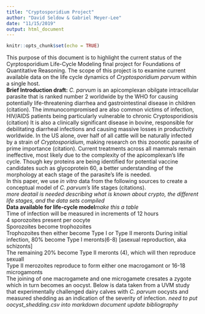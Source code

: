 ---
title: "Cryptosporidium Project"
author: "David Seldow & Gabriel Meyer-Lee"
date: "11/15/2019"
output: html_document
---

```{r setup, include=FALSE}
knitr::opts_chunk$set(echo = TRUE)
```
This purpose of this document is to highlight the current status of the Cyrptosporidium Life-Cycle Modeling final project for Foundations of Quantitative Reasoning. 
The scope of this project is to examine current available data on the life cycle dynamics of *Cryptosporidium parvum* within a single host.  
**Brief Introduction draft:** *C. parvum* is an apicomplexan obilgate intracellular parasite that is ranked number 2 worldwide by the WHO for causing potentially life-threatening diarrhea and gastrointestinal disease in children (citation). The immunocompromised are also common victims of infection, HIV/AIDS patients being  particularly vulnerable to chronic Cryptosporidiosis (citation) It is also a clinically significant disease in bovine, responsible for debilitating diarrheal infections and causing massive losses in productivity worldwide. In the US alone, over half of all cattle will be naturally infected by a strain of *Cryptosporidium*, making research on this zoonotic parasite of prime importance (citation). Current treatments across all mammals remain ineffective, most likely due to the complexity of the  apicomplexan's life cycle. Though key proteins are being identified for potential vaccine candidates such as glycoprotein 60, a better understanding of the morphology at each stage of the parasite's life is needed.  
In this paper, we use *in vitro* data from the following sources to create a conceptual model of *C. parvum's* life stages (citations).  
*more deatail is needed describing what is known about crypto, the different life stages, and the data sets compiled*  
**Data available for life-cycle model***make this a table*  
Time of infection will be measured in increments of 12 hours  
4 sporozoites present per oocyte  
Sporozoites become trophozoites  
Trophozoites then either become Type I or Type II meronts 
During initial infection, 80% become Type I meronts(6-8) [asexual reproduction, aka schizonts]  
The remaining 20% become Type II meronts (4), which will then reproduce sexuall  
Type II merozoites reproduce to form either one macrogamont or 16-18 microgamonts  
The joining of one macrogamete and one microgamete cresates a zygote which in turn becomes an oocyst. 
Below is data taken from a UVM study that experimentally challenged dairy calves with *C. parvum* oocysts and measured shedding as an indication of the severity of infection. 
*need to put oocyst_shedding.csv into markdown document*
*update bibliography*



